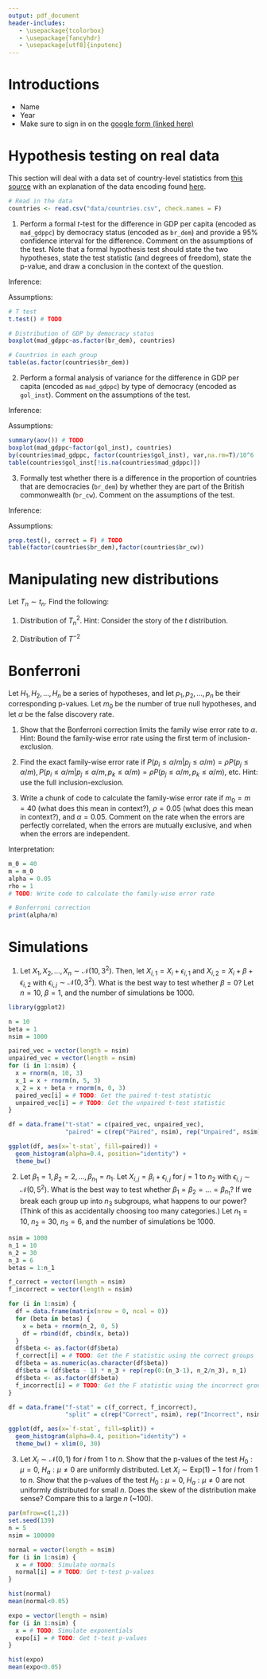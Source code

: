 ```yaml
---
output: pdf_document
header-includes:
   - \usepackage{tcolorbox}
   - \usepackage{fancyhdr}
   - \usepackage[utf8]{inputenc}
---
```


\pagestyle{fancy}
\fancyhf{}
\rhead{Will Nickols}
\lhead{Section 2}
\rfoot{Page \thepage}

# Introductions
- Name
- Year
- Make sure to sign in on the [google form (linked here)](https://forms.gle/JGvZP8CPUhaefnLT6)

# Hypothesis testing on real data

This section will deal with a data set of country-level statistics from [this source](https://www.gu.se/en/quality-government/qog-data/data-downloads/standard-dataset) with an explanation of the data encoding found [here](https://www.qogdata.pol.gu.se/data/codebook_std_jan22.pdf).

```r
# Read in the data
countries <- read.csv("data/countries.csv", check.names = F)
```

1. Perform a formal $t$-test for the difference in GDP per capita (encoded as `mad_gdppc`) by democracy status (encoded as `br_dem`) and provide a 95\% confidence interval for the difference.  Comment on the assumptions of the test.  Note that a formal hypothesis test should state the two hypotheses, state the test statistic (and degrees of freedom), state the p-value, and draw a conclusion in the context of the question.

Inference:

Assumptions:

```r
# T test
t.test() # TODO

# Distribution of GDP by democracy status
boxplot(mad_gdppc~as.factor(br_dem), countries)

# Countries in each group
table(as.factor(countries$br_dem))
```
2. Perform a formal analysis of variance for the difference in GDP per capita (encoded as `mad_gdppc`) by type of democracy (encoded as `gol_inst`).  Comment on the assumptions of the test.

Inference:

Assumptions:

```r
summary(aov()) # TODO
boxplot(mad_gdppc~factor(gol_inst), countries)
by(countries$mad_gdppc, factor(countries$gol_inst), var,na.rm=T)/10^6
table(countries$gol_inst[!is.na(countries$mad_gdppc)])
```

3. Formally test whether there is a difference in the proportion of countries that are democracies (`br_dem`) by whether they are part of the British commonwealth (`br_cw`).  Comment on the assumptions of the test.

Inference:

Assumptions:

```r
prop.test(), correct = F) # TODO
table(factor(countries$br_dem),factor(countries$br_cw))
```

# Manipulating new distributions

Let $T_n\sim t_n$.  Find the following:

1. Distribution of $T_n^2$.  Hint: Consider the story of the $t$ distribution.

2. Distribution of $T^{-2}$

# Bonferroni

Let $H_1, H_2,\dots, H_n$ be a series of hypotheses, and let $p_1, p_2, \dots, p_n$ be their corresponding p-values.  Let $m_0$ be the number of true null hypotheses, and let $\alpha$ be the false discovery rate.

1. Show that the Bonferroni correction limits the family wise error rate to $\alpha$.  Hint: Bound the family-wise error rate using the first term of inclusion-exclusion.

2. Find the exact family-wise error rate if $P(p_i\leq\alpha/m|p_j\leq\alpha/m)=\rho P(p_j\leq\alpha/m), P(p_i\leq\alpha/m|p_j\leq\alpha/m, p_k\leq\alpha/m)=\rho P(p_j\leq\alpha/m, p_k\leq\alpha/m)$, etc.  Hint: use the full inclusion-exclusion.

3. Write a chunk of code to calculate the family-wise error rate if $m_0=m=40$ (what does this mean in context?), $\rho=0.05$ (what does this mean in context?), and $\alpha=0.05$.  Comment on the rate when the errors are perfectly correlated, when the errors are mutually exclusive, and when when the errors are independent.

Interpretation:

```r
m_0 = 40
m = m_0
alpha = 0.05
rho = 1
# TODO: Write code to calculate the family-wise error rate

# Bonferroni correction
print(alpha/m)
```

# Simulations

1. Let $X_1, X_2,\dots, X_n\sim \mathcal{N}(10, 3^2)$.  Then, let $X_{i,1}=X_i+\epsilon_{i,1}$ and $X_{i,2}=X_i+\beta+\epsilon_{i,2}$ with $\epsilon_{i,j}\sim\mathcal{N}(0,3^2)$.  What is the best way to test whether $\beta=0$?  Let $n=10$, $\beta=1$, and the number of simulations be 1000.

```r
library(ggplot2)

n = 10
beta = 1
nsim = 1000

paired_vec = vector(length = nsim)
unpaired_vec = vector(length = nsim)
for (i in 1:nsim) {
  x = rnorm(n, 10, 3)
  x_1 = x + rnorm(n, 5, 3)
  x_2 = x + beta + rnorm(n, 0, 3)
  paired_vec[i] = # TODO: Get the paired t-test statistic
  unpaired_vec[i] = # TODO: Get the unpaired t-test statistic
}

df = data.frame("t-stat" = c(paired_vec, unpaired_vec), 
                "paired" = c(rep("Paired", nsim), rep("Unpaired", nsim)), check.names = F)

ggplot(df, aes(x=`t-stat`, fill=paired)) + 
  geom_histogram(alpha=0.4, position="identity") + 
  theme_bw()
```

2. Let $\beta_1=1, \beta_2=2,\dots,\beta_{n_1}=n_1$.  Let $X_{i,j}=\beta_i+\epsilon_{i,j}$ for $j=1$ to $n_2$ with $\epsilon_{i,j}\sim\mathcal{N}(0, 5^2)$.  What is the best way to test whether $\beta_1=\beta_2=\dots=\beta_{n_1}$?  If we break each group up into $n_3$ subgroups, what happens to our power? (Think of this as accidentally choosing too many categories.)  Let $n_1=10$, $n_2=30$, $n_3=6$, and the number of simulations be 1000.

```r
nsim = 1000
n_1 = 10
n_2 = 30
n_3 = 6
betas = 1:n_1

f_correct = vector(length = nsim)
f_incorrect = vector(length = nsim)

for (i in 1:nsim) {
  df = data.frame(matrix(nrow = 0, ncol = 0))
  for (beta in betas) {
    x = beta + rnorm(n_2, 0, 5)
    df = rbind(df, cbind(x, beta))
  }
  df$beta <- as.factor(df$beta)
  f_correct[i] = # TODO: Get the F statistic using the correct groups
  df$beta = as.numeric(as.character(df$beta))
  df$beta = (df$beta - 1) * n_3 + rep(rep(0:(n_3-1), n_2/n_3), n_1)
  df$beta <- as.factor(df$beta)
  f_incorrect[i] = # TODO: Get the F statistic using the incorrect groups
}

df = data.frame("f-stat" = c(f_correct, f_incorrect), 
                "split" = c(rep("Correct", nsim), rep("Incorrect", nsim)), check.names = F)

ggplot(df, aes(x=`f-stat`, fill=split)) + 
  geom_histogram(alpha=0.4, position="identity") + 
  theme_bw() + xlim(0, 30)
```

3. Let $X_i\sim\mathcal{N}(0, 1)$ for $i$ from $1$ to $n$.  Show that the p-values of the test $H_0:\mu=0$, $H_a:\mu\neq 0$ are uniformly distributed.  Let $X_i\sim\textrm{Exp}(1)-1$ for $i$ from $1$ to $n$.  Show that the p-values of the test $H_0:\mu=0$, $H_a:\mu\neq 0$ are not uniformly distributed for small $n$.  Does the skew of the distribution make sense?  Compare this to a large $n$ (~100).

```r
par(mfrow=c(1,2))
set.seed(139)
n = 5
nsim = 100000

normal = vector(length = nsim)
for (i in 1:nsim) {
  x = # TODO: Simulate normals
  normal[i] = # TODO: Get t-test p-values
}

hist(normal)
mean(normal<0.05)

expo = vector(length = nsim)
for (i in 1:nsim) {
  x = # TODO: Simulate exponentials
  expo[i] = # TODO: Get t-test p-values
}

hist(expo)
mean(expo<0.05)
```